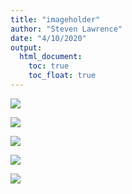 ```yaml
---
title: "imageholder"
author: "Steven Lawrence"
date: "4/10/2020"
output: 
  html_document:
    toc: true
    toc_float: true
---
```



![](zipsmap_Blackpct.png)

![](zipsmap_Blackpct.jpg)

![](zipsmap_UHF_Hispanicpctalone.svg)

![](zipsmap_UHF_OWOA.svg) 
 
![](SBL_Global_TS.svg) 
